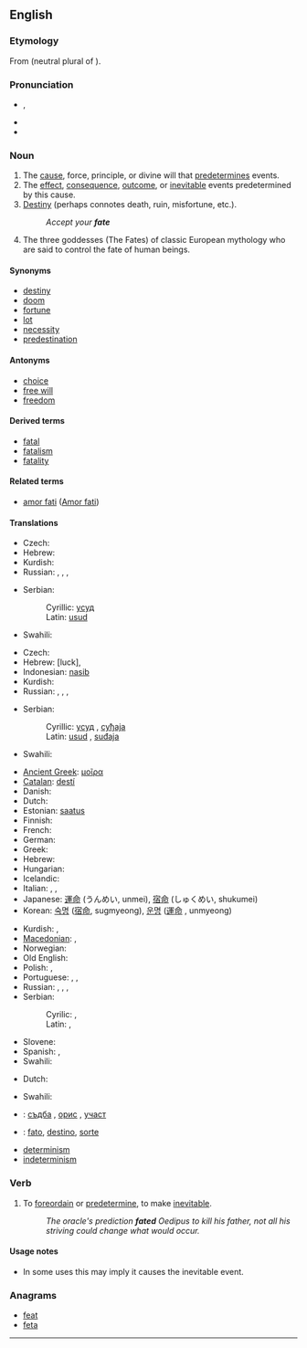 {{also|Fate|Fates}}
==English==
{{wikipedia}}

===Etymology===
From {{etyl|la}} {{term|fata|lang=la}} (neutral plural of {{term|fatum|lang=la}}).

===Pronunciation===
* {{IPA|/feɪt/}}, {{SAMPA|/feIt/}}
* {{audio|en-us-fate.ogg|Audio (US)}}
* {{rhymes|eɪt}}

===Noun===
{{en-noun|s|-}}

# The [[cause]], force, principle, or divine will that [[predetermine]]s events.
# The [[effect]], [[consequence]], [[outcome]], or [[inevitable]] events predetermined by this cause.
# [[destiny|Destiny]] (perhaps connotes death, ruin, misfortune, etc.).
#: ''Accept your '''fate'''''
# The three goddesses (The Fates) of classic European mythology who are said to control the fate of human beings.

====Synonyms====
* [[destiny]]
* [[doom]]
* [[fortune]]
* [[lot]]
* [[necessity]]
* [[predestination]]

====Antonyms====
* [[choice]]
* [[free will]]
* [[freedom]]

====Derived terms====
* [[fatal]]
* [[fatalism]]
* [[fatality]]

====Related terms====
* [[amor fati]] ([[w:Amor fati|Amor fati]])

====Translations====
{{trans-top|that which predetermines events}}
* Czech: {{t-|cs|osud|m}}
* Hebrew: {{he-translation|מזל|mazal}} {{m}}
* Kurdish: {{t|ku|چاره‌نووس|tr=çarenus|sc=ku-Arab}}
* Russian: {{t+|ru|судьба|f|tr=sud'bá|sc=Cyrl}}, {{t+|ru|доля|f|tr=dol'a|sc=Cyrl}}, {{t|ru|участь|f|tr=účast'|sc=Cyrl}}, {{t+|ru|рок|m|tr=rok|sc=Cyrl}}
{{trans-mid}}
* Serbian:
*: Cyrillic: [[усуд]] {{m}}
*: Latin: [[usud]] {{m}}
* Swahili: {{t|sw|majaliwa|xs=Swahili}}
{{trans-bottom}}

{{trans-top|inevitable events}}
* Czech: {{t-|cs|osud|m}}
* Hebrew: {{he-translation|מזל|mazal}} {{m}} [luck], {{he-tanlation|גורל|goral}}
* Indonesian: [[nasib]]
* Kurdish: {{t|ku|چاره‌نووس|tr=çarenus|sc=ku-Arab}}
* Russian: {{t+|ru|судьба|f|tr=sud'bá|sc=Cyrl}}, {{t+|ru|доля|f|tr=dol'a|sc=Cyrl}}, {{t|ru|участь|f|tr=účast'|sc=Cyrl}}, {{t+|ru|рок|m|tr=rok|sc=Cyrl}}
{{trans-mid}}
* Serbian:
*: Cyrillic: [[усуд]] {{m}},  [[суђаја]] {{f}}
*: Latin: [[usud]] {{m}}, [[suđaja]] {{f}}
* Swahili: {{t|sw|majaliwa|xs=Swahili}}
{{trans-bottom}}

{{trans-top|destiny}}
* [[Ancient Greek]]: [[μοῖρα]] {{f}}
* [[Catalan]]: [[destí]] {{m}}
* Danish: {{t-|da|skæbne|c}}
* Dutch: {{t+|nl|lot|n}}
* Estonian: [[saatus]]
* Finnish: {{t+|fi|kohtalo}}
* French: {{t+|fr|destin|m}}
* German: {{t+|de|Schicksal|n}}
* Greek: {{t+|el|μοίρα|f|sc=Grek}}
* Hebrew: {{he-translation|מזל|mazal}} {{m}}
* Hungarian: {{t+|hu|végzet}}
* Icelandic: {{t+|is|örlög|n|p}}
* Italian: {{t+|it|destino|m}}, {{t+|it|sorte|f}}, {{t-|it|fato|m}}
* Japanese: [[運命]] (うんめい, unmei), [[宿命]] (しゅくめい, shukumei)
* Korean: [[숙명]] ([[宿]][[命]], sugmyeong), [[운명]] ([[運]][[命]] , unmyeong)
{{trans-mid}}
* Kurdish: {{t|ku|چاره‌نووس|tr=çarenus|sc=ku-Arab}}, {{t|ku|قه‌زا و قه‌ده‌ر|tr=qeza u qeder|sc=ku-Arab}}
* [[Macedonian]]: {{t|mk|судбина|f|tr=sùdbina|sc=Cyrl|xs=Macedonian}},  {{t-|mk|к’смет|m|tr=k'smet|sc=Cyrl|xs=Macedonian}}
* Norwegian: {{t+|no|skjebne|m}}
* Old English: {{t-|ang|wyrd|f|xs=Old English}}
* Polish: {{t+|pl|los|m}}, {{t+|pl|przeznaczenie|n}}
* Portuguese: {{t+|pt|fado|m}}, {{t+|pt|destino|m}}, {{t+|pt|sorte|f}}
* Russian: {{t+|ru|судьба|f|tr=sud'bá|sc=Cyrl}}, {{t+|ru|доля|f|tr=dol'a|sc=Cyrl}}, {{t|ru|участь|f|tr=účast'|sc=Cyrl}}, {{t+|ru|рок|m|tr=rok|sc=Cyrl}}
* Serbian:
*: Cyrilic: {{t-|sr|субда|f|sc=Cyrl}}, {{t-|sr|субдина|f|sc=Cyrl}}
*: Latin: {{t-|sr|sudba|f}}, {{t-|sr|sudbina|f}}
* Slovene: {{t+|sl|usoda|f}}
* Spanish: {{t-|es|destino|m}}, {{t+|es|azar|m}}
* Swahili: {{t|sw|majaliwa|xs=Swahili}}
{{trans-bottom}}

{{trans-top|confidence}}
* Dutch: {{t+|nl|vertrouwen|n}}
{{trans-mid}}
* Swahili: {{t|sw|majaliwa|xs=Swahili}}
{{trans-bottom}}

{{checktrans-top}}
* {{ttbc|Bulgarian}}: [[съдба#Bulgarian|съдба]] {{f}}, [[орис#Bulgarian|орис]] {{f}}, [[участ#Bulgarian|участ]] {{f}}
* {{ttbc|Interlingua}}: [[fato]], [[destino#Interlingua|destino]], [[sorte#Interlingua|sorte]]
{{trans-bottom}}

* [[determinism]]
* [[indeterminism]]

===Verb===
{{en-verb|fat|ing}}

# {{transitive|rare}} To [[foreordain]] or [[predetermine]], to make [[inevitable]].
#: ''The oracle's prediction '''fated''' Oedipus to kill his father, not all his striving could change what would occur.''

====Usage notes====
* In some uses this may imply it causes the inevitable event.

===Anagrams===
* [[feat]]
* [[feta]]

----